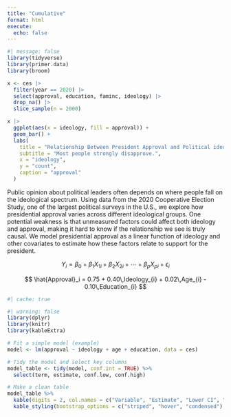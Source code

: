 ```yaml
---
title: "Cumulative"
format: html
execute: 
  echo: false
---
```


```r
#| message: false
library(tidyverse)
library(primer.data)
library(broom)
```

```r
x <- ces |> 
  filter(year == 2020) |>
  select(approval, education, faminc, ideology) |> 
  drop_na() |>
  slice_sample(n = 2000)
```

```r
x |>
  ggplot(aes(x = ideology, fill = approval)) +
  geom_bar() +
  labs(
    title = "Relationship Between President Approval and Political ideology",
    subtitle = "Most people strongly disapprove.",
    x = "ideology",
    y = "count",
    caption = "approval"
  )
```

Public opinion about political leaders often depends on where people fall on the ideological spectrum. Using data from the 2020 Cooperative Election Study, one of the largest political surveys in the U.S., we explore how presidential approval varies across different ideological groups. One potential weakness is that unmeasured factors could affect both ideology and approval, making it hard to know if the relationship we see is truly causal. We model presidential approval as a linear function of ideology and other covariates to estimate how these factors relate to support for the president.

$$
Y_i = \beta_0 + \beta_1 X_{1i} + \beta_2 X_{2i} + \cdots + \beta_p X_{pi} + \epsilon_i
$$

$$
\hat{Approval}_i = 0.75 + 0.40\,Ideology_{i} + 0.02\,Age_{i} - 0.10\,Education_{i}
$$

```r
#| cache: true
```

```r
#| warning: false
library(dplyr)
library(knitr)
library(kableExtra)

# Fit a simple model (example)
model <- lm(approval ~ ideology + age + education, data = ces)

# Tidy the model and select key columns
model_table <- tidy(model, conf.int = TRUE) %>%
  select(term, estimate, conf.low, conf.high)

# Make a clean table
model_table %>%
  kable(digits = 2, col.names = c("Variable", "Estimate", "Lower CI", "Upper CI")) %>%
  kable_styling(bootstrap_options = c("striped", "hover", "condensed"), full_width = FALSE)
```
